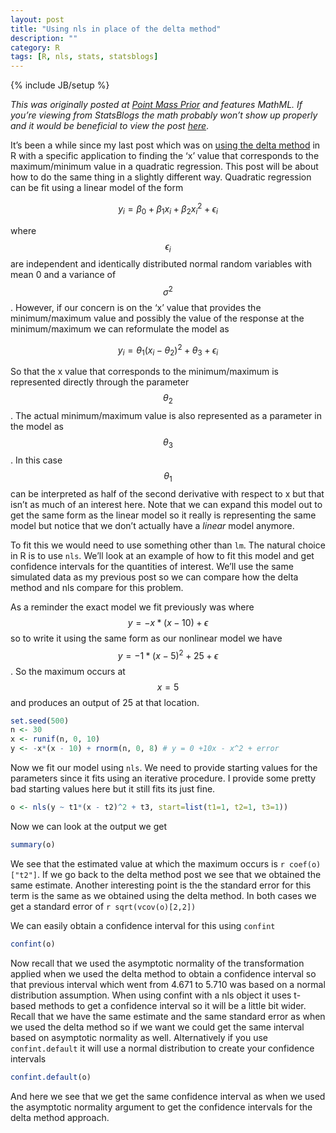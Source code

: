 ```yaml
---
layout: post
title: "Using nls in place of the delta method"
description: ""
category: R
tags: [R, nls, stats, statsblogs]
---
```

{% include JB/setup %}

_This was originally posted at [Point Mass Prior](http://dasonk.github.com) and features MathML.  If you're viewing from StatsBlogs the math probably won't show up properly and it would be beneficial to view the post [here]({{ page.url }})_.

It's been a while since my last post which was on [using the delta method](http://dasonk.github.io/r/2013/02/09/Using-the-delta-method/) in R with a specific application to finding the 'x' value that corresponds to the maximum/minimum value in a quadratic regression.  This post will be about how to do the same thing in a slightly different way.  Quadratic regression can be fit using a linear model of the form

$$y_i = \beta_0 + \beta_1x_i + \beta_2x_i^2 + \epsilon_i$$

where $$\epsilon_i$$ are independent and identically distributed normal random variables with mean 0 and a variance of $$\sigma^2$$.  However, if our concern is on the 'x' value that provides the minimum/maximum value and possibly the value of the response at the minimum/maximum we can reformulate the model as

$$y_i = \theta_1(x_i - \theta_2)^2 + \theta_3 + \epsilon_i$$

So that the x value that corresponds to the minimum/maximum is represented directly through the parameter $$\theta_2$$.  The actual minimum/maximum value is also represented as a parameter in the model as $$\theta_3$$.  In this case $$\theta_1$$ can be interpreted as half of the second derivative with respect to x but that isn't as much of an interest here.  Note that we can expand this model out to get the same form as the linear model so it really is representing the same model but notice that we don't actually have a _linear_ model anymore.

To fit this we would need to use something other than `lm`.  The natural choice in R is to use `nls`.  We'll look at an example of how to fit this model and get confidence intervals for the quantities of interest.  We'll use the same simulated data as my previous post so we can compare how the delta method and nls compare for this problem.

As a reminder the exact model we fit previously was where  $$y = - x*(x-10) + \epsilon$$ so to write it using the same form as our nonlinear model we have $$y = -1*(x - 5)^2 + 25 + \epsilon$$.  So the maximum occurs at $$x=5$$ and produces an output of 25 at that location.

```r
set.seed(500)
n <- 30
x <- runif(n, 0, 10)
y <- -x*(x - 10) + rnorm(n, 0, 8) # y = 0 +10x - x^2 + error
```

Now we fit our model using `nls`.  We need to provide starting values for the parameters since it fits using an iterative procedure.  I provide some pretty bad starting values here but it still fits its just fine.
```r
o <- nls(y ~ t1*(x - t2)^2 + t3, start=list(t1=1, t2=1, t3=1))
```

Now we can look at the output we get

```r
summary(o)
```

We see that the estimated value at which the maximum occurs is `r coef(o)["t2"]`.  If we go back to the delta method post we see that we obtained the same estimate.  Another interesting point is the the standard error for this term is the same as we obtained using the delta method.  In both cases we get a standard error of `r sqrt(vcov(o)[2,2])`

We can easily obtain a confidence interval for this using `confint`

```r
confint(o)
```

Now recall that we used the asymptotic normality of the transformation applied when we used the delta method to obtain a confidence interval so that previous interval which went from 4.671 to 5.710 was based on a normal distribution assumption.  When using confint with a nls object it uses t-based methods to get a confidence interval so it will be a little bit wider.  Recall that we have the same estimate and the same standard error as when we used the delta method so if we want we could get the same interval based on asymptotic normality as well.  Alternatively if you use `confint.default` it will use a normal distribution to create your confidence intervals

```r
confint.default(o)
```

And here we see that we get the same confidence interval as when we used the asymptotic normality argument to get the confidence intervals for the delta method approach.